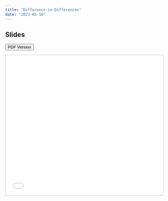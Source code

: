 ```yaml
---
title: "Difference-in-Differences"
date: "2023-05-16"
---
```



## Slides

[<button class="btn"><i class="fa fa-download"></i> PDF Version</button>](../files/week12_Difference_in_Differences.pdf)

<iframe src="../slides/12/12-diff-in-diff.html" frameborder="0" marginwidth="0" marginheight="0" scrolling="no"  style="border:1px solid #CCC; border-width:1px; margin-bottom:5px; max-width: 100%;" allowfullscreen width="800" height="450">


<!-- ## What you should learn today -->

<!-- ## Key functions and packages  -->

<!-- - Base R -->

<!-- - Package `dplyr`  -->

<!-- - Package `readr` -->


<!-- ## Cheatsheet -->

<!-- ## Slides  -->











